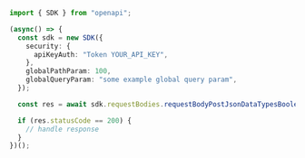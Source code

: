 ```typescript showLineNumbers copy filename="Request Body Post Json Data Types Boolean usage example"
import { SDK } from "openapi";

(async() => {
  const sdk = new SDK({
    security: {
      apiKeyAuth: "Token YOUR_API_KEY",
    },
    globalPathParam: 100,
    globalQueryParam: "some example global query param",
  });

  const res = await sdk.requestBodies.requestBodyPostJsonDataTypesBoolean(false);

  if (res.statusCode == 200) {
    // handle response
  }
})();
```
